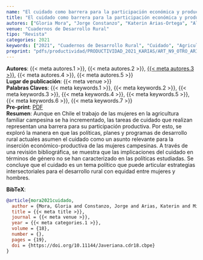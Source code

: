 ```yaml
---
name: "El cuidado como barrera para la participación económica y productiva de mujeres en la agricultura familiar campesina. Estudio bibliográfico de las políticas de desarrollo rural en Chile"
title: "El cuidado como barrera para la participación económica y productiva de mujeres en la agricultura familiar campesina. Estudio bibliográfico de las políticas de desarrollo rural en Chile"
autores: ["Gloria Mora", "Jorge Constanzo", "Katerin Arias-Ortega", "Alejandra Millahual", "Fernanda Herrera"]
venue: "Cuadernos de Desarrollo Rural"
tipo: "Revista"
categories: 2021
keywords: ["2021", "Cuadernos de Desarrollo Rural", "Cuidado", "Agricultura Familiar Campesina", "Género", "Políticas Públicas", "Chile"]
preprint: "pdfs/productividad/PRODUCTIVIDAD_2021_KARIAS/ART_N9_OTRO_ARIAS_CADERNO DESARROLLO RURAL_WOS_2021.pdf"
---
```

**Autores**: {{< meta autores.1 >}}, {{< meta autores.2 >}}, [{{< meta autores.3 >}}](../members/current/Katerin Arias-Ortega.qmd), {{< meta autores.4 >}}, {{< meta autores.5 >}}    
**Lugar de publicación**: {{< meta venue >}}     
**Palabras Claves**: {{< meta keywords.1 >}}, {{< meta keywords.2 >}}, {{< meta keywords.3 >}}, {{< meta keywords.4 >}}, {{< meta keywords.5 >}}, {{< meta keywords.6 >}}, {{< meta keywords.7 >}}  
**Pre-print**: [PDF](../{{< meta preprint >}})    
**Resumen**: Aunque en Chile el trabajo de las mujeres en la agricultura familiar campesina se ha incrementado, las tareas de cuidado que realizan representan una barrera para su participación productiva. Por esto, se exploró la manera en que las políticas, planes y programas de desarrollo rural actuales asumen el cuidado como un asunto relevante para la inserción económico-productiva de las mujeres campesinas. A través de una revisión bibliográfica, se muestra que las implicaciones del cuidado en términos de género no se han caracterizado en las políticas estudiadas. Se concluye que el cuidado es un tema político que puede articular estrategias intersectoriales para el desarrollo rural con equidad entre mujeres y hombres.


**BibTeX**:
```bibtex
@article{mora2021cuidado,
  author = {Mora, Gloria and Constanzo, Jorge and Arias, Katerin and Millahual, Alejandra and Herrera, Fernanda},
  title = {{< meta title >}},
  journal = {{< meta venue >}},
  year = {{< meta categories.1 >}},
  volume = {18},
  number = {},
  pages = {19},
  doi = {https://doi.org/10.11144/Javeriana.cdr18.cbpe}
}
```
